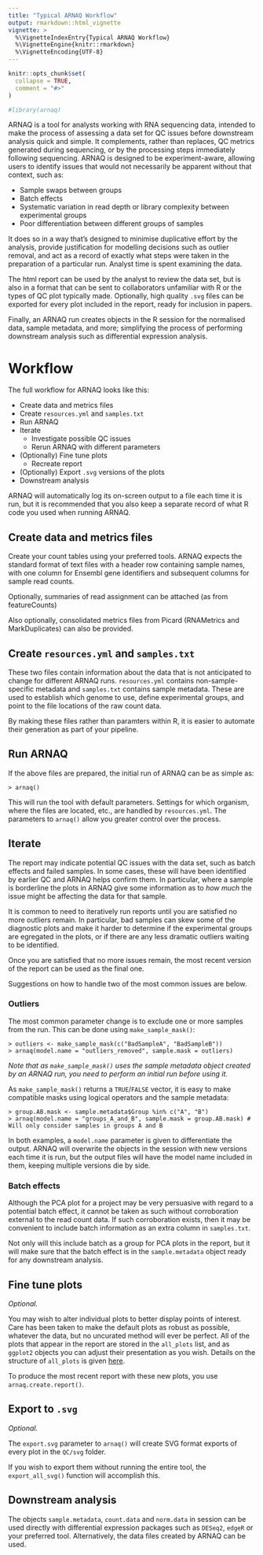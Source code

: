 ```yaml
---
title: "Typical ARNAQ Workflow"
output: rmarkdown::html_vignette
vignette: >
  %\VignetteIndexEntry{Typical ARNAQ Workflow}
  %\VignetteEngine{knitr::rmarkdown}
  %\VignetteEncoding{UTF-8}
---
```


```r
knitr::opts_chunk$set(
  collapse = TRUE,
  comment = "#>"
)
```

```r
#library(arnaq)
```

ARNAQ is a tool for analysts working with RNA sequencing data, intended to make the process of 
assessing a data set for QC issues before downstream analysis quick and simple. It complements,
rather than replaces, QC metrics generated during sequencing, or by the processing steps immediately
following sequencing. ARNAQ is designed to be experiment-aware, allowing users to identify issues 
that would 
not necessarily be apparent without that context, such as:

- Sample swaps between groups
- Batch effects
- Systematic variation in read depth or library complexity between experimental groups
- Poor differentiation between different groups of samples

It does so in a way that's designed to minimise duplicative effort by the analysis, provide 
justification for modelling decisions such as outlier removal, and act as a record of exactly
what steps were taken in the preparation of a particular run. Analyst time is spent examining the
data.

The html report can be used by the analyst to review the data set, but is also in a format that can
be sent to collaborators unfamiliar with R or the types of QC plot typically made. Optionally, 
high quality `.svg` files can be exported for every plot included in the report, ready for inclusion
in papers.

Finally, an ARNAQ run creates objects in the R session for the normalised data, sample metadata, and
more; simplifying the process of performing downstream analysis such as differential expression 
analysis.

# Workflow

The full workflow for ARNAQ looks like this:

- Create data and metrics files
- Create `resources.yml` and `samples.txt`
- Run ARNAQ
- Iterate
    - Investigate possible QC issues
    - Rerun ARNAQ with different parameters
- (Optionally) Fine tune plots
    - Recreate report
- (Optionally) Export `.svg` versions of the plots
- Downstream analysis

ARNAQ will automatically log its on-screen output to a file each time it is run, but it is 
recommended that you also keep a separate record of what R code you used when running ARNAQ.

## Create data and metrics files

Create your count tables using your preferred tools. ARNAQ expects the standard format of text 
files with a header row containing sample names, with one column for Ensembl gene identifiers and
subsequent columns for sample read counts.

Optionally, summaries of read assignment can be attached (as from featureCounts)

Also optionally, consolidated metrics files from Picard (RNAMetrics and MarkDuplicates) can also be 
provided.

## Create `resources.yml` and `samples.txt`

These two files contain information about the data that is not anticipated to change for different
ARNAQ runs. `resources.yml` contains non-sample-specific metadata and `samples.txt` contains 
sample metadata. These are used to establish which genome to use, define experimental groups, and 
point to the file locations of the raw count data.

By making these files rather than paramters within R, it is easier to automate their generation as 
part of your pipeline.

## Run ARNAQ

If the above files are prepared, the initial run of ARNAQ can be as simple as:

```
> arnaq()
```

This will run the tool with default parameters. Settings for which organism, where the files are
located, etc., are handled by `resources.yml`. The parameters to `arnaq()` allow you greater
control over the process.

## Iterate

The report may indicate potential QC issues with the data set, such as batch effects and failed 
samples. In some cases, these will have been identified by earlier QC and ARNAQ helps confirm them.
In particular, where a sample is borderline the plots in ARNAQ give some information as to *how 
much* the issue might be affecting the data for that sample.

It is common to need to iteratively run reports until you are satisfied no more outliers remain.
In particular, bad samples can skew some of the diagnostic plots and make it harder to determine if
the experimental groups are egregated in the plots, or if there are any less dramatic outliers
waiting to be identified.

Once you are satisfied that no more issues remain, the most recent version of the report can be
used as the final one.

Suggestions on how to handle two of the most common issues are below.

### Outliers

The most common parameter change is to exclude one or more samples from the run. This can be done
using `make_sample_mask()`:

```
> outliers <- make_sample_mask(c("BadSampleA", "BadSampleB"))
> arnaq(model.name = "outliers_removed", sample.mask = outliers)
```

*Note that as `make_sample_mask()` uses the sample metadata object created by an ARNAQ run, you need
to perform an initial run before using it.*

As `make_sample_mask()` returns a `TRUE`/`FALSE` vector, it is easy to make compatible masks using
logical operators and the sample metadata:

```
> group.AB.mask <- sample.metadata$Group %in% c("A", "B")
> arnaq(model.name = "groups_A_and_B", sample.mask = group.AB.mask) # Will only consider samples in groups A and B
```

In both examples, a `model.name` parameter is given to differentiate the output. ARNAQ will 
overwrite the objects in the session with new versions each time it is run, but the output files
will have the model name included in them, keeping multiple versions die by side.

### Batch effects

Although the PCA plot for a project may be very persuasive with regard to a potential batch effect,
it cannot be taken as such without corroboration external to the read count data. If such 
corroboration exists, then it may be convenient to include batch information as an extra column in
`samples.txt`.

Not only will this include batch as a group for PCA plots in the report, but it will make sure that 
the batch effect is in the `sample.metadata` object ready for any downstream analysis.

## Fine tune plots

*Optional.*

You may wish to alter individual plots to better display points of interest. Care has been taken
to make the default plots as robust as possible, whatever the data, but no uncurated method will
ever be perfect. All of the plots that appear in the report are stored in the `all_plots` list,
and as `ggplot2` objects you can adjust their presentation as you wish. Details on the structure
of `all_plots` is given [here](all-plots.html).

To produce the most recent report with these new plots, you use `arnaq.create.report()`.

## Export to `.svg`

*Optional.*

The `export.svg` parameter to `arnaq()` will create SVG format exports of every plot in the `QC/svg`
folder.

If you wish to export them without running the entire tool, the `export_all_svg()` function will
accomplish this.

## Downstream analysis

The objects `sample.metadata`, `count.data` and `norm.data` in session can be used directly with
differential expression packages such as `DESeq2`, `edgeR` or your preferred tool. Alternatively,
the data files created by ARNAQ can be used.
